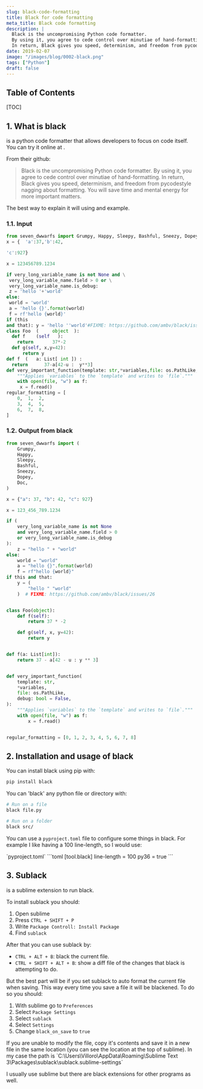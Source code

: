 ```yaml
---
slug: black-code-formatting
title: Black for code formatting
meta_title: Black code formatting
description: |
  Black is the uncompromising Python code formatter.
  By using it, you agree to cede control over minutiae of hand-formatting.
  In return, Black gives you speed, determinism, and freedom from pycodestyle nagging about formatting.
date: 2019-02-07
image: "/images/blog/0002-black.png"
tags: ["Python"]
draft: false
---
```


## Table of Contents

[TOC]

## 1. What is black

<FancyLink linkText="Black" url="https://github.com/ambv/black" company="github" dark="true"/> is a python code formatter that allows developers to focus on code itself. You can try it online at <FancyLink linkText="Black playground" url="https://black.now.sh/" company="default" dark="true"/>.


From their github:

> Black is the uncompromising Python code formatter. By using it, you agree to cede control over minutiae of hand-formatting. In return, Black gives you speed, determinism, and freedom from pycodestyle nagging about formatting. You will save time and mental energy for more important matters.

The best way to explain it will using and example.

### 1.1. Input

```python
from seven_dwwarfs import Grumpy, Happy, Sleepy, Bashful, Sneezy, Dopey, Doc
x = {  'a':37,'b':42,

'c':927}

x = 123456789.1234

if very_long_variable_name is not None and \
 very_long_variable_name.field > 0 or \
 very_long_variable_name.is_debug:
 z = 'hello '+'world'
else:
 world = 'world'
 a = 'hello {}'.format(world)
 f = rf'hello {world}'
if (this
and that): y = 'hello ''world'#FIXME: https://github.com/ambv/black/issues/26
class Foo  (     object  ):
  def f    (self   ):
    return       37*-2
  def g(self, x,y=42):
      return y
def f  (   a: List[ int ]) :
  return      37-a[42-u :  y**3]
def very_important_function(template: str,*variables,file: os.PathLike,debug:bool=False,):
    """Applies `variables` to the `template` and writes to `file`."""
    with open(file, "w") as f:
     x = f.read()
regular_formatting = [
    0,  1,  2,
    3,  4,  5,
    6,  7,  8,
]
```

### 1.2. Output from black
```python
from seven_dwwarfs import (
    Grumpy,
    Happy,
    Sleepy,
    Bashful,
    Sneezy,
    Dopey,
    Doc,
)

x = {"a": 37, "b": 42, "c": 927}

x = 123_456_789.1234

if (
    very_long_variable_name is not None
    and very_long_variable_name.field > 0
    or very_long_variable_name.is_debug
):
    z = "hello " + "world"
else:
    world = "world"
    a = "hello {}".format(world)
    f = rf"hello {world}"
if this and that:
    y = (
        "hello " "world"
    )  # FIXME: https://github.com/ambv/black/issues/26


class Foo(object):
    def f(self):
        return 37 * -2

    def g(self, x, y=42):
        return y


def f(a: List[int]):
    return 37 - a[42 - u : y ** 3]


def very_important_function(
    template: str,
    *variables,
    file: os.PathLike,
    debug: bool = False,
):
    """Applies `variables` to the `template` and writes to `file`."""
    with open(file, "w") as f:
        x = f.read()


regular_formatting = [0, 1, 2, 3, 4, 5, 6, 7, 8]
```

## 2. Installation and usage of black

You can install black using pip with:

```sh
pip install black
```

You can 'black' any python file or directory with:
```sh
# Run on a file
black file.py

# Run on a folder
black src/
```

You can use a `pyproject.toml` file to configure some things in black. For example I like having a 100 line-length, so I would use:

<TerminalOutput color="stone">
  `pyproject.toml`
</TerminalOutput>
```toml
[tool.black]
line-length = 100
py36 = true
```

## 3. Sublack

<FancyLink linkText="Sublack" url="https://github.com/jgirardet/sublack" dark="true"/> is a sublime extension to run black. 

To install sublack you should:

1. Open sublime
2. Press `CTRL + SHIFT + P`
3. Write `Package Controll: Install Package`
4. Find `sublack`

After that you can use sublack by:

* `CTRL + ALT + B`: black the current file.
* `CTRL + SHIFT + ALT + B`: show a diff file of the changes that black is attempting to do.

But the best part will be if you set sublack to auto format the current file when saving. This way every time you save a file it will be blackened. To do so you should:

1. With sublime go to `Preferences`
2. Select `Package Settings`
3. Select `sublack`
4. Select `Settings`
5. Change `black_on_save` to `true`

<Notice type="warning">
    If you are unable to modify the file, copy it's contents and save it in a new file in the same location (you can see the location at the top of sublime).
    In my case the path is `C:\Users\Villoro\AppData\Roaming\Sublime Text 3\Packages\sublack\sublack.sublime-settings`
</Notice>

I usually use sublime but there are black extensions for other programs as well.
